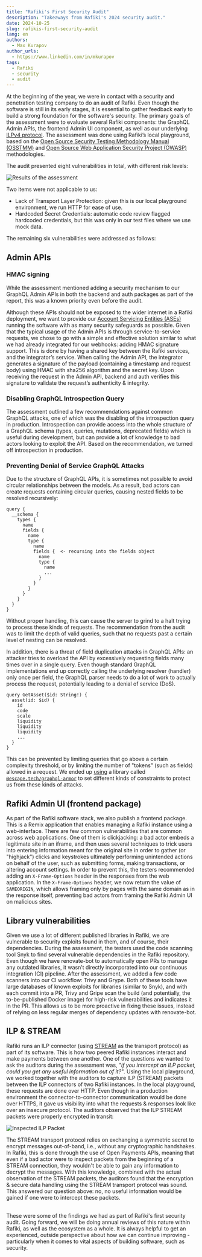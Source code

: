 ```yaml
---
title: "Rafiki's First Security Audit"
description: "Takeaways from Rafiki's 2024 security audit."
date: 2024-10-25
slug: rafikis-first-security-audit
lang: en
authors:
  - Max Kurapov
author_urls:
  - https://www.linkedin.com/in/mkurapov
tags:
  - Rafiki
  - security
  - audit
---
```


At the beginning of the year, we were in contact with a security and penetration testing company to do an audit of Rafiki. Even though the software is still in its early stages, it is essential to gather feedback early to build a strong foundation for the software's security. The primary goals of the assessment were to evaluate several Rafiki components: the GraphQL Admin APIs, the frontend Admin UI component, as well as our underlying [ILPv4 protocol](https://interledger.org/developers/get-started/). The assessment was done using Rafiki’s local playground, based on the [Open Source Security Testing Methodology Manual (OSSTMM)](https://www.isecom.org/research.html) and [Open Source Web Application Security Project (OWASP)](https://owasp.org/) methodologies.

The audit presented eight vulnerabilities in total, with different risk levels:

![Results of the assessment](/developers/img/blog/2024-10-25/results.png)

Two items were not applicable to us:

- Lack of Transport Layer Protection: given this is our local playground environment, we run HTTP for ease of use.
- Hardcoded Secret Credentials: automatic code review flagged hardcoded credentials, but this was only in our test files where we use mock data.

The remaining six vulnerabilities were addressed as follows:

## Admin APIs

### HMAC signing

While the assessment mentioned adding a security mechanism to our GraphQL Admin APIs in both the backend and auth packages as part of the report, this was a known priority even before the audit.

Although these APIs should not be exposed to the wider internet in a Rafiki deployment, we want to provide our [Account Servicing Entities (ASEs)](https://rafiki.dev/overview/overview/#more-about-account-servicing-entities) running the software with as many security safeguards as possible. Given that the typical usage of the Admin APIs is through service-to-service requests, we chose to go with a simple and effective solution similar to what we had already integrated for our webhooks: adding HMAC signature support. This is done by having a shared key between the Rafiki services, and the integrator’s service. When calling the Admin API, the integrator generates a signature of the payload (containing a timestamp and request body) using HMAC with sha256 algorithm and the secret key. Upon receiving the request in the Admin API, backend and auth verifies this signature to validate the request’s authenticity & integrity.

### Disabling GraphQL Introspection Query

The assessment outlined a few recommendations against common GraphQL attacks, one of which was the disabling of the introspection query in production. Introspection can provide access into the whole structure of a GraphQL schema (types, queries, mutations, deprecated fields) which is useful during development, but can provide a lot of knowledge to bad actors looking to exploit the API. Based on the recommendation, we turned off introspection in production.

### Preventing Denial of Service GraphQL Attacks

Due to the structure of GraphQL APIs, it is sometimes not possible to avoid circular relationships between the models. As a result, bad actors can create requests containing circular queries, causing nested fields to be resolved recursively:

```gql
query {
  __schema {
    types {
      name
      fields {
        name
        type {
          name
          fields {  <- recursing into the fields object
            name
            type {
              name
              ...
            }
          }
        }
      }
    }
  }
}
```

Without proper handling, this can cause the server to grind to a halt trying to process these kinds of requests. The recommendation from the audit was to limit the depth of valid queries, such that no requests past a certain level of nesting can be resolved.

In addition, there is a threat of field duplication attacks in GraphQL APIs: an attacker tries to overload the API by excessively requesting fields many times over in a single query. Even though standard GraphQL implementations end up correctly calling the underlying resolver (handler) only once per field, the GraphQL parser needs to do a lot of work to actually process the request, potentially leading to a denial of service (DoS).

```gql
query GetAsset($id: String!) {
  asset(id: $id) {
    id
    code
    scale
    liquidity
    liquidity
    liquidity
    ...
  }
}
```

This can be prevented by limiting queries that go above a certain complexity threshold, or by limiting the number of "tokens" (such as fields) allowed in a request.
We ended up [using](https://github.com/interledger/rafiki/pull/2537) a library called [`@escape.tech/graphql-armor`](https://escape.tech/graphql-armor/docs/getting-started/) to set different kinds of constraints to protect us from these kinds of attacks.

## Rafiki Admin UI (frontend package)

As part of the Rafiki software stack, we also publish a frontend package. This is a Remix application that enables managing a Rafiki instance using a web-interface. There are few common vulnerabilities that are common across web applications. One of them is clickjacking: a bad actor embeds a legitimate site in an iframe, and then uses several techniques to trick users into entering information meant for the original site in order to gather (or "highjack") clicks and keystrokes ultimately performing unintended actions on behalf of the user, such as submitting forms, making transactions, or altering account settings. In order to prevent this, the testers recommended adding an `X-Frame-Options` header in the responses from the web application. In the `X-Frame-Options` header, we now return the value of `SAMEORIGIN`, which allows framing only by pages with the same domain as in the response itself, preventing bad actors from framing the Rafiki Admin UI on malicious sites.

## Library vulnerabilities

Given we use a lot of different published libraries in Rafiki, we are vulnerable to security exploits found in them, and of course, their dependencies. During the assessment, the testers used the code scanning tool Snyk to find several vulnerable dependencies in the Rafiki repository. Even though we have renovate-bot to automatically open PRs to manage any outdated libraries, it wasn’t directly incorporated into our continuous integration (CI) pipeline. After the assessment, we added a few code scanners into our CI workflow: Trivy and Grype. Both of these tools have large databases of known exploits for libraries (similar to Snyk), and with each commit into a PR, Trivy and Gripe scan the build (and potentially, the to-be-published Docker image) for high-risk vulnerabilities and indicates it in the PR. This allows us to be more proactive in fixing these issues, instead of relying on less regular merges of dependency updates with renovate-bot.

## ILP & STREAM

Rafiki runs an ILP connector (using [STREAM](https://interledger.org/developers/rfcs/stream-protocol/) as the transport protocol) as part of its software. This is how two peered Rafiki instances interact and make payments between one another.
One of the questions we wanted to ask the auditors during the assessment was, _"if you intercept an ILP packet, could you get any useful information out of it?"_. Using the local playground, we worked together with the auditors to capture ILP (STREAM) packets between the ILP connectors of two Rafiki instances. In the local playground, these requests are done over HTTP. Even though in a production environment the connector-to-connector communication would be done over HTTPS, it gave us visibility into what the requests & responses look like over an insecure protocol. The auditors observed that the ILP STREAM packets were properly encrypted in transit:

![Inspected ILP Packet](/developers/img/blog/2024-10-25/packet.png)

The STREAM transport protocol relies on exchanging a symmetric secret to encrypt messages out-of-band, i.e., without any cryptographic handshakes. In Rafiki, this is done through the use of Open Payments APIs, meaning that even if a bad actor were to inspect packets from the beginning of a STREAM connection, they wouldn't be able to gain any information to decrypt the messages. With this knowledge, combined with the actual observation of the STREAM packets, the auditors found that the encryption & secure data handling using the STREAM transport protocol was sound. This answered our question above: no, no useful information would be gained if one were to intercept these packets.

<br />
These were some of the findings we had as part of Rafiki's first security audit. Going forward, we will be doing annual reviews
of this nature within Rafiki, as well as the ecosystem as a whole. It is always helpful to get an experienced, outside perspective
about how we can continue improving - particularly when it comes to vital aspects of building software, such as security.
